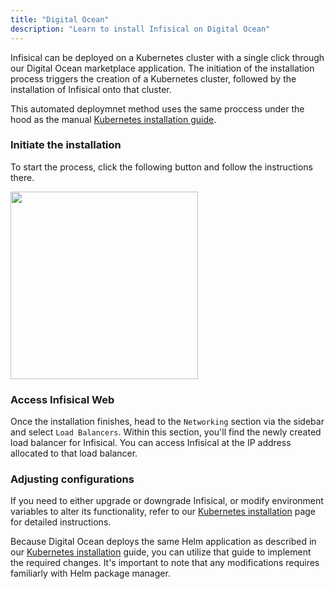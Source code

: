 ```yaml
---
title: "Digital Ocean"
description: "Learn to install Infisical on Digital Ocean"
---
```


Infisical can be deployed on a Kubernetes cluster with a single click through our Digital Ocean marketplace application. 
The initiation of the installation process triggers the creation of a Kubernetes cluster, followed by the installation of Infisical onto that cluster. 

This automated deploymnet method uses the same proccess under the hood as the manual [Kubernetes installation guide](./kubernetes-helm).

### Initiate the installation

To start the process, click the following button and follow the instructions there.

<a href="https://docs.digitalocean.com/products/marketplace/catalog/infisical/">
<img src="../../images/do-k8-install-btn.png" width="300"/>
</a>

### Access Infisical Web
Once the installation finishes, head to the `Networking` section via the sidebar and select `Load Balancers`.
Within this section, you'll find the newly created load balancer for Infisical. You can access Infisical at the IP address allocated to that load balancer.

### Adjusting configurations
If you need to either upgrade or downgrade Infisical, or modify environment variables to alter its functionality, refer to our [Kubernetes installation](./kubernetes-helm) page for detailed instructions.

Because Digital Ocean deploys the same Helm application as described in our [Kubernetes installation](./kubernetes-helm) guide, you can utilize that guide to implement the required changes. 
It's important to note that any modifications requires familiarly with Helm package manager.